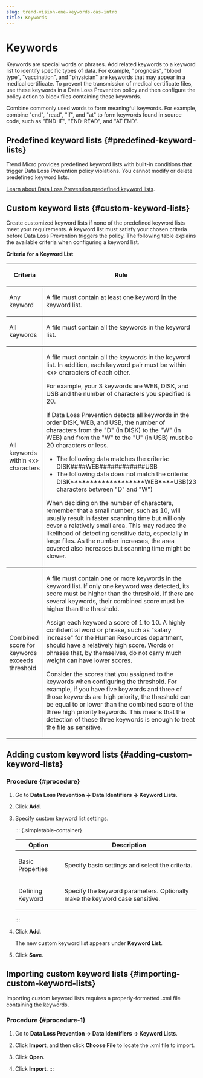 ```yaml
---
slug: trend-vision-one-keywords-cas-intro
title: Keywords
---
```

# Keywords

Keywords are special words or phrases. Add related keywords to a keyword list to identify specific types of data. For example, "prognosis", "blood type", "vaccination", and "physician" are keywords that may appear in a medical certificate. To prevent the transmission of medical certificate files, use these keywords in a Data Loss Prevention policy and then configure the policy action to block files containing these keywords.

Combine commonly used words to form meaningful keywords. For example, combine "end", "read", "if", and "at" to form keywords found in source code, such as "END-IF", "END-READ", and "AT END".

## Predefined keyword lists {#predefined-keyword-lists}

Trend Micro provides predefined keyword lists with built-in conditions that trigger Data Loss Prevention policy violations. You cannot modify or delete predefined keyword lists.

[Learn about Data Loss Prevention predefined keyword lists](http://docs.trendmicro.com/all/ent/dp-ref/v3.0/en-us/dp_lists_3.0.pdf).

## Custom keyword lists {#custom-keyword-lists}

Create customized keyword lists if none of the predefined keyword lists meet your requirements. A keyword list must satisfy your chosen criteria before Data Loss Prevention triggers the policy. The following table explains the available criteria when configuring a keyword list.

**Criteria for a Keyword List**

<table>
<colgroup>
<col style="width: 19%" />
<col style="width: 81%" />
</colgroup>
<thead>
<tr>
<th><p>Criteria</p></th>
<th><p>Rule</p></th>
</tr>
</thead>
<tbody>
<tr>
<td style="border-bottom-width: 1px; border-bottom-style: solid; border-right-width: 1px; border-right-style: solid"><p>Any keyword</p></td>
<td style="border-bottom-width: 1px; border-bottom-style: solid"><p>A file must contain at least one keyword in the keyword list.</p></td>
</tr>
<tr>
<td style="border-bottom-width: 1px; border-bottom-style: solid; border-right-width: 1px; border-right-style: solid"><p>All keywords</p></td>
<td style="border-bottom-width: 1px; border-bottom-style: solid">A file must contain all the keywords in the keyword list.</td>
</tr>
<tr>
<td style="border-bottom-width: 1px; border-bottom-style: solid; border-right-width: 1px; border-right-style: solid"><p>All keywords within &lt;x&gt; characters</p></td>
<td style="border-bottom-width: 1px; border-bottom-style: solid"><p>A file must contain all the keywords in the keyword list. In addition, each keyword pair must be within &lt;x&gt; characters of each other.</p>
<p>For example, your 3 keywords are WEB, DISK, and USB and the number of characters you specified is 20.</p>
<p>If Data Loss Prevention detects all keywords in the order DISK, WEB, and USB, the number of characters from the "D" (in DISK) to the "W" (in WEB) and from the "W" to the "U" (in USB) must be 20 characters or less.</p>
<ul>
<li>The following data matches the criteria: DISK####WEB############USB</li>
<li>The following data does not match the criteria: DISK*******************WEB****USB(23 characters between "D" and "W")</li>
</ul>
<p>When deciding on the number of characters, remember that a small number, such as 10, will usually result in faster scanning time but will only cover a relatively small area. This may reduce the likelihood of detecting sensitive data, especially in large files. As the number increases, the area covered also increases but scanning time might be slower.</p></td>
</tr>
<tr>
<td style="border-right-width: 1px; border-right-style: solid"><p>Combined score for keywords exceeds threshold</p></td>
<td><p>A file must contain one or more keywords in the keyword list. If only one keyword was detected, its score must be higher than the threshold. If there are several keywords, their combined score must be higher than the threshold.</p>
<p>Assign each keyword a score of 1 to 10. A highly confidential word or phrase, such as "salary increase" for the Human Resources department, should have a relatively high score. Words or phrases that, by themselves, do not carry much weight can have lower scores.</p>
<p>Consider the scores that you assigned to the keywords when configuring the threshold. For example, if you have five keywords and three of those keywords are high priority, the threshold can be equal to or lower than the combined score of the three high priority keywords. This means that the detection of these three keywords is enough to treat the file as sensitive.</p></td>
</tr>
</tbody>
</table>

## Adding custom keyword lists {#adding-custom-keyword-lists}

### Procedure {#procedure}

1.  Go to **Data Loss Prevention → Data Identifiers → Keyword Lists**.

2.  Click **Add**.

3.  Specify custom keyword list settings.

    ::: {.simpletable-container}
    <table id="GUID-E70DBDE2-BE52-4907-BE87-8A4BBB3EC2CE__CHOICETABLE_LKS_H1S_BQ" class="choicetable" data-border="1">
    <thead>
    <tr class="chhead table-header-style">
    <th class="choptionhd">Option</th>
    <th class="chdeschd">Description</th>
    </tr>
    </thead>
    <tbody>
    <tr class="chrow">
    <td class="choption"><p>Basic Properties</p></td>
    <td class="chdesc"><p>Specify basic settings and select the criteria.</p></td>
    </tr>
    <tr class="chrow">
    <td class="choption"><p>Defining Keyword</p></td>
    <td class="chdesc"><p>Specify the keyword parameters. Optionally make the keyword case sensitive.</p></td>
    </tr>
    </tbody>
    </table>
    :::

4.  Click **Add**.

    The new custom keyword list appears under **Keyword List**.

5.  Click **Save**.

## Importing custom keyword lists {#importing-custom-keyword-lists}

Importing custom keyword lists requires a properly-formatted .xml file containing the keywords.

### Procedure {#procedure-1}

1.  Go to **Data Loss Prevention → Data Identifiers → Keyword Lists**.

2.  Click **Import**, and then click **Choose File** to locate the .xml file to import.

3.  Click **Open**.

4.  Click **Import**.
:::
